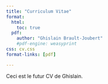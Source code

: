 ```yaml
---
title: "Curriculum Vitae"
format:
  html:
    toc: true
  pdf:
    author: "Ghislain Brault-Joubert"
    #pdf-engine: weasyprint
css: cv.css
format-links: [pdf]

---
```


Ceci est le futur CV de Ghislain.
